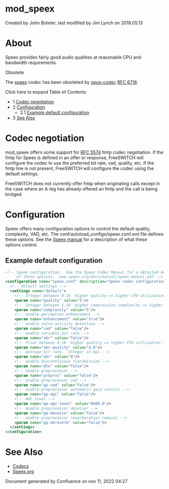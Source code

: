 
# mod_speex 

 Created by  John Boteler, last modified by  Jim Lynch on 2018.05.13

# About

Speex provides fairly good audio qualities at reasonable CPU and bandwidth requirements.

Obsolete

The [speex](http://www.speex.org/) codec has been obsoleted by [opus-codec](http://www.opus-codec.org/) [RFC 6716](http://tools.ietf.org/html/rfc6716).

Click here to expand Table of Contents

* 1 [Codec negotiation](#codec-negotiation)
* 2 [Configuration](#configuration)  
   * 2.1 [Example default configuration](#example-default-configuration-)
* 3 [See Also](#see-also)

# Codec negotiation

mod\_speex offers some support for [RFC 5574](https://tools.ietf.org/html/rfc5574) fmtp codec negotiation. If the fmtp for Speex is defined in an offer or response, FreeSWITCH will configure the codec to use the preferred bit rate, vad, quality, etc. If the fmtp line is not present, FreeSWITCH will configure the codec using the default settings.

FreeSWITCH does not currently offer fmtp when originating calls except in the case where an A-leg has already offered an fmtp and the call is being bridged.

# Configuration

Speex offers many configuration options to control the default quality, complexity, VAD, etc. The conf/autoload\_configs/speex.conf.xml file defines these options. See the [Speex manual](http://www.speex.org/docs/manual/speex-manual.pdf) for a description of what these options control.

## Example default configuration 

```xml
<!-- Speex configuration.  See the Speex Codec Manual for a detailed description
     of these options.  www.speex.org/docs/manual/speex-manual.pdf -->
<configuration name="speex.conf" description="Speex codec configuration">
  <!-- default settings -->
  <settings name="default">
    <!-- Integer between 0-10  Higher quality == higher CPU utilization -->
    <param name="quality" value="5"/>
    <!-- Integer between 1-10  Higher compression complexity == higher CPU utilization -->
    <param name="complexity" value="5"/>
    <!-- enable perception enhancement -->
    <param name="enhancement" value="true"/>
    <!-- enable voice activity detection -->
    <param name="vad" value="false"/>
    <!-- enable variable bit rate -->
    <param name="vbr" value="false"/>
    <!-- Float between 0-10  Higher quality == higher CPU utilization -->
    <param name="vbr-quality" value="4.0"/>
    <!-- Average bit rate.  Integer in bps -->
    <param name="abr" value="0"/>
    <!-- enable discontinuous transmission -->
    <param name="dtx" value="false"/>
    <!-- enable preprocessor -->
    <param name="preproc" value="false"/>
    <!-- enable preprocessor vad -->
    <param name="pp-vad" value="false"/>
    <!-- enable preprocessor automatic gain control -->
    <param name="pp-agc" value="false"/>
    <!-- AGC level -->
    <param name="pp-agc-level" value="8000.0"/>
    <!-- enable preprocessor denoiser -->
    <param name="pp-denoise" value="false"/>
    <!-- enable preprocessor reverberation removal -->
    <param name="pp-dereverb" value="false"/>
  </settings>
</configuration>


```

# See Also

* [Codecs](../Codecs-and-Media/index.mdx#about)
* [Speex.org](http://www.speex.org/)

Document generated by Confluence on nov 11, 2022 04:27
